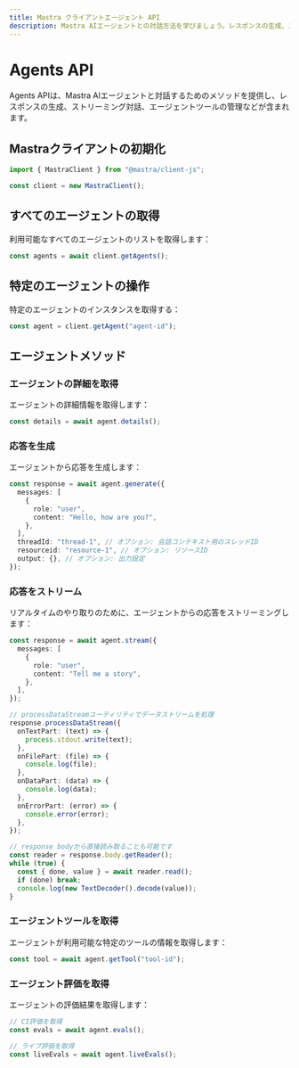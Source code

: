 ---
title: Mastra クライアントエージェント API
description: Mastra AIエージェントとの対話方法を学びましょう。レスポンスの生成、ストリーミング対話、client-js SDKを使用したエージェントツールの管理などが含まれます。
---

# Agents API

Agents APIは、Mastra AIエージェントと対話するためのメソッドを提供し、レスポンスの生成、ストリーミング対話、エージェントツールの管理などが含まれます。

## Mastraクライアントの初期化

```typescript
import { MastraClient } from "@mastra/client-js";

const client = new MastraClient();
```

## すべてのエージェントの取得

利用可能なすべてのエージェントのリストを取得します：

```typescript
const agents = await client.getAgents();
```

## 特定のエージェントの操作

特定のエージェントのインスタンスを取得する：

```typescript
const agent = client.getAgent("agent-id");
```

## エージェントメソッド

### エージェントの詳細を取得

エージェントの詳細情報を取得します：

```typescript
const details = await agent.details();
```

### 応答を生成

エージェントから応答を生成します：

```typescript
const response = await agent.generate({
  messages: [
    {
      role: "user",
      content: "Hello, how are you?",
    },
  ],
  threadId: "thread-1", // オプション: 会話コンテキスト用のスレッドID
  resourceid: "resource-1", // オプション: リソースID
  output: {}, // オプション: 出力設定
});
```

### 応答をストリーム

リアルタイムのやり取りのために、エージェントからの応答をストリーミングします：

```typescript
const response = await agent.stream({
  messages: [
    {
      role: "user",
      content: "Tell me a story",
    },
  ],
});

// processDataStreamユーティリティでデータストリームを処理
response.processDataStream({
  onTextPart: (text) => {
    process.stdout.write(text);
  },
  onFilePart: (file) => {
    console.log(file);
  },
  onDataPart: (data) => {
    console.log(data);
  },
  onErrorPart: (error) => {
    console.error(error);
  },
});

// response bodyから直接読み取ることも可能です
const reader = response.body.getReader();
while (true) {
  const { done, value } = await reader.read();
  if (done) break;
  console.log(new TextDecoder().decode(value));
}
```

### エージェントツールを取得

エージェントが利用可能な特定のツールの情報を取得します：

```typescript
const tool = await agent.getTool("tool-id");
```

### エージェント評価を取得

エージェントの評価結果を取得します：

```typescript
// CI評価を取得
const evals = await agent.evals();

// ライブ評価を取得
const liveEvals = await agent.liveEvals();
```
